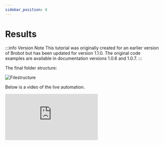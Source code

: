 ```yaml
---
sidebar_position: 8
---
```


# Results

:::info Version Note
This tutorial was originally created for an earlier version of Brobot but has been updated for version 1.1.0. The original code examples are available in documentation versions 1.0.6 and 1.0.7.
:::

The final folder structure:

![Filestructure](/img/mrdoob/mrdoob_filestructure.png)


Below is a video of the live automation.

<div style={{padding:"56.25% 0 0 0", position:"relative"}}>
  <iframe 
    src="https://player.vimeo.com/video/1104907717?badge=0&amp;autopause=0&amp;player_id=0&amp;app_id=58479" 
    frameBorder="0" 
    allow="autoplay; fullscreen; picture-in-picture; clipboard-write; encrypted-media; web-share" 
    referrerPolicy="strict-origin-when-cross-origin" 
    style={{position:"absolute", top:0, left:0, width:"100%", height:"100%"}} 
    title="Demo - Mrdoob"
  />
</div>


The console output during automation shows Brobot's state management and the actions performed:

![Console Output](/img/mrdoob/mrdoob_console_output2.png)
